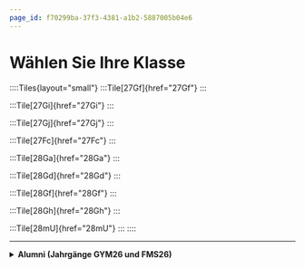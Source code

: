 ```yaml
---
page_id: f70299ba-37f3-4381-a1b2-5887005b04e6
---
```

# Wählen Sie Ihre Klasse
<div className='no-search'>
  ::::Tiles{layout="small"}
  :::Tile[27Gf]{href="27Gf"}
  :::

  :::Tile[27Gi]{href="27Gi"}
  :::

  :::Tile[27Gj]{href="27Gj"}
  :::

  :::Tile[27Fc]{href="27Fc"}
  :::

  :::Tile[28Ga]{href="28Ga"}
  :::

  :::Tile[28Gd]{href="28Gd"}
  :::

  :::Tile[28Gf]{href="28Gf"}
  :::

  :::Tile[28Gh]{href="28Gh"}
  :::

  :::Tile[28mU]{href="28mU"}
  :::
  ::::

  ---

  <details>
    <summary><b>Alumni (Jahrgänge GYM26 und FMS26)</b></summary>
    ::::Tiles{layout="small"}
    :::Tile[26b]{href="gym2"}
    :::

    :::Tile[26d]{href="gym2"}
    :::

    :::Tile[26f]{href="gym2"}
    :::

    :::Tile[26Fb]{href="fms1"}
    :::
    ::::
  </details>
</div>